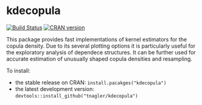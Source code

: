# kdecopula
[![Build Status](https://travis-ci.org/tnagler/kdecopula.svg?branch=master)](https://travis-ci.org/tnagler/kdecopula) [![CRAN version](http://www.r-pkg.org/badges/version/kdecopula)](https://cran.r-project.org/web/packages/kdecopula/index.html) 

This package provides fast implementations of kernel estimators for the copula density. Due to its several plotting options it is particularly useful for the exploratory analysis of dependece structures. It can be further used for accurate estimation of unusually shaped copula densities and resampling.


To install:

* the stable release on CRAN: `install.pacakges("kdecopula")` 
* the latest development version: `devtools::install_github("tnagler/kdecopula")` 


